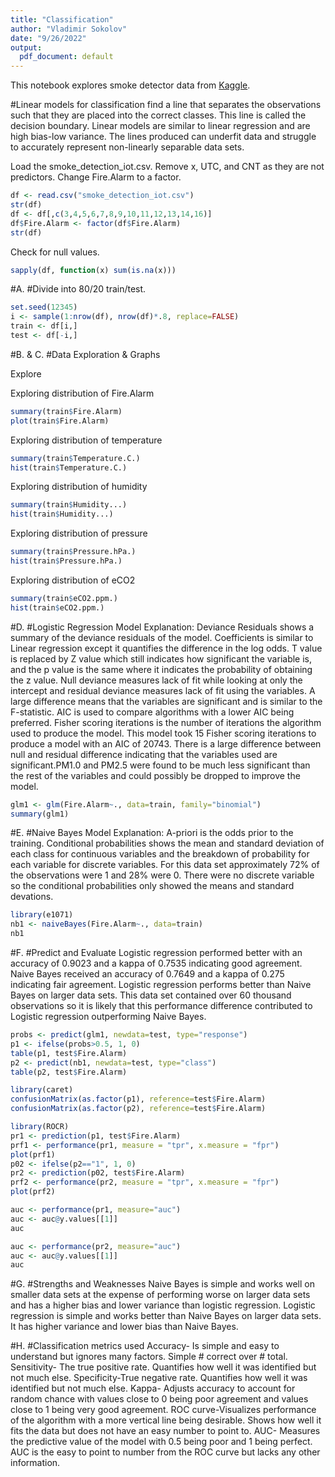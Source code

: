 ```yaml
---
title: "Classification"
author: "Vladimir Sokolov"
date: "9/26/2022"
output:
  pdf_document: default
---
```


This notebook explores smoke detector data from  [Kaggle](https://www.kaggle.com/datasets/deepcontractor/smoke-detection-dataset).

#Linear models for classification find a line that separates the observations such that they are placed into the correct classes. This line is called the decision boundary. Linear models are similar to linear regression and are high bias-low variance. The lines produced can underfit data and struggle to accurately represent non-linearly separable data sets.

Load the smoke_detection_iot.csv. Remove x, UTC, and CNT as they are not predictors. Change Fire.Alarm to a factor.

```r
df <- read.csv("smoke_detection_iot.csv")
str(df)
df <- df[,c(3,4,5,6,7,8,9,10,11,12,13,14,16)]
df$Fire.Alarm <- factor(df$Fire.Alarm)
str(df)
```

Check for null values.

```r
sapply(df, function(x) sum(is.na(x)))
```
#A.
#Divide into 80/20 train/test.

```r
set.seed(12345)
i <- sample(1:nrow(df), nrow(df)*.8, replace=FALSE)
train <- df[i,]
test <- df[-i,]
```

#B. & C.
#Data Exploration & Graphs

Explore 

Exploring distribution of Fire.Alarm
```r
summary(train$Fire.Alarm)
plot(train$Fire.Alarm)
```
Exploring distribution of temperature
```r
summary(train$Temperature.C.)
hist(train$Temperature.C.)
```

Exploring distribution of humidity
```r
summary(train$Humidity...)
hist(train$Humidity...)
```

Exploring distribution of pressure
```r
summary(train$Pressure.hPa.)
hist(train$Pressure.hPa.)
```

Exploring distribution of eCO2
```r
summary(train$eCO2.ppm.)
hist(train$eCO2.ppm.)
```










#D.
#Logistic Regression Model
Explanation: Deviance Residuals shows a summary of the deviance residuals of the model. Coefficients is similar to Linear regression except it quantifies the difference in the log odds. T value is replaced by Z value which still indicates how significant the variable is, and the p value is the same where it indicates the probability of obtaining the z value. Null deviance measures lack of fit while looking at only the intercept and residual deviance measures lack of fit using the variables. A large difference means that the variables are significant and is similar to the F-statistic. AIC is used to compare algorithms with a lower AIC being preferred. Fisher scoring iterations is the number of iterations the algorithm used to produce the model.
This model  took 15 Fisher scoring iterations to produce a model with an AIC of 20743. There is a large difference between null and residual difference indicating that the variables used are significant.PM1.0 and PM2.5 were found to be much less significant than the rest of the variables and could possibly be dropped to improve the model.
```r
glm1 <- glm(Fire.Alarm~., data=train, family="binomial")
summary(glm1)
```


#E.
#Naive Bayes Model
Explanation: A-priori is the odds prior to the training. Conditional probabilities shows the mean and standard deviation of each class for continuous variables and the breakdown of probability for each variable for discrete variables. For this data set approximately 72% of the observations were 1 and 28% were 0. There were no discrete variable so the conditional probabilities only showed the means and standard devations.

```r
library(e1071)
nb1 <- naiveBayes(Fire.Alarm~., data=train)
nb1
```



#F.
#Predict and Evaluate
Logistic regression performed better with an accuracy of 0.9023 and a kappa of 0.7535 indicating good agreement. Naive Bayes received an accuracy of 0.7649 and a kappa of 0.275 indicating fair agreement. Logistic regression performs better than Naive Bayes on larger data sets. This data set contained over 60 thousand observations so it is likely that this performance difference contributed to Logistic regression outperforming Naive Bayes.

```r
probs <- predict(glm1, newdata=test, type="response")
p1 <- ifelse(probs>0.5, 1, 0)
table(p1, test$Fire.Alarm)
p2 <- predict(nb1, newdata=test, type="class")
table(p2, test$Fire.Alarm)
```

```r
library(caret)
confusionMatrix(as.factor(p1), reference=test$Fire.Alarm)
confusionMatrix(as.factor(p2), reference=test$Fire.Alarm)
```

```r
library(ROCR)
pr1 <- prediction(p1, test$Fire.Alarm)
prf1 <- performance(pr1, measure = "tpr", x.measure = "fpr")
plot(prf1)
p02 <- ifelse(p2=="1", 1, 0)
pr2 <- prediction(p02, test$Fire.Alarm)
prf2 <- performance(pr2, measure = "tpr", x.measure = "fpr")
plot(prf2)

```
```r
auc <- performance(pr1, measure="auc")
auc <- auc@y.values[[1]]
auc
```

```r
auc <- performance(pr2, measure="auc")
auc <- auc@y.values[[1]]
auc
```



#G.
#Strengths and Weaknesses
Naive Bayes is simple and works well on smaller data sets at the expense of performing worse on larger data sets and has a higher bias and lower variance than logistic regression.
Logistic regression is simple and works better than Naive Bayes on larger data sets. It has higher variance and lower bias than Naive Bayes.

#H.
#Classification metrics used
Accuracy- Is simple and easy to understand but ignores many factors. Simple # correct over # total.
Sensitivity- The true positive rate. Quantifies how well it was identified but not much else.
Specificity-True negative rate. Quantifies how well it was identified but not much else.
Kappa- Adjusts accuracy to account for random chance with values close to 0 being poor agreement and values close to 1 being very good agreement. 
ROC curve-Visualizes performance of the algorithm with a more vertical line being desirable. Shows how well it fits the data but does not have an easy number to point to.
AUC- Measures the predictive value of the model with 0.5 being poor and 1 being perfect. AUC is the easy to point to number from the ROC curve but lacks any other information.

